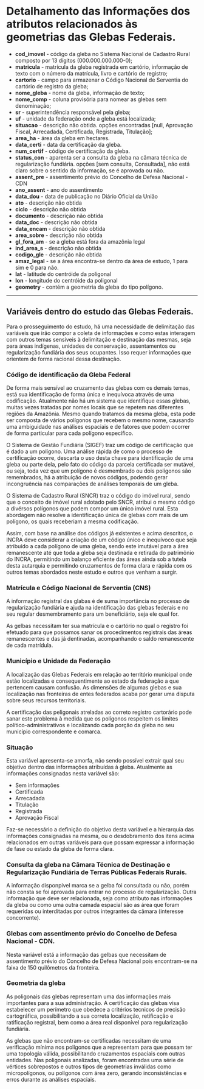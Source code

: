 
# Detalhamento das Informações dos atributos relacionados às geometrias das Glebas Federais.



<!-- ```{python}
#| echo: false
# Bibliotecas
import geopandas as gpd
import pandas as pd
import numpy as np
import os
import matplotlib.pyplot as plt
from IPython.display import display, Markdown
pd.options.display.float_format = '{:.4f}'.format
pd.set_option('display.precision', 4)
```
## Listagem dos campos da tabela de atributos.
```python
#| echo: false
glebas = gpd.read_file('../drive/Shapes Bases de Glebas e Projetos data 01.03.23/tab_glebas_federais.shp')
area_estudo = gpd.read_file('../drive/shapes_transformados/amazonia-legal-com-maranhao.shp')
uf = gpd.read_file('../drive/uf.shp')
display(glebas[glebas['amaz_legal']==1].info())
``` -->

- **cod_imovel**  - código da gleba no Sistema Nacional de Cadastro Rural composto por 13 dígitos (000.000.000.000-0);
- **matricula**   - matrícula da gleba registrada em cartório, informação de texto com o número da matrícula, livro e cartório de registro;
- **cartorio**    - campo para armazenar o Código Nacional de Serventia do cartório de registro da gleba;
- **nome_gleba**  - nome da gleba, informação de texto; 
- **nome_comp**   - coluna provisória para nomear as glebas sem denominação;
- **sr**          - superintendência responsável pela gleba;  
- **uf**          - unidade da federação onde a gleba está localizada;  
- **situacao**    - descrição não obtida. opções encontradas [null, Aprovação Fiscal, Arrecadada, Certificada, Registrada, Titulação];
- **area_ha**     - área da gleba em hectares.
- **data_certi**  - data da certificação da gleba.
- **num_certif**  - código de certificação da gleba.
- **status_con**  - aparenta ser a consulta da gleba na câmara técnica de regularização fundiária. opções [sem consulta, Consultada], não está claro sobre o sentido da informação, se é aprovada ou não.
- **assent_pre**  - assentimento prévio do Concelho de Defesa Nacional - CDN
- **ano_assent**  - ano do assentimento
- **data_dou**    - data de publicação no Diário Oficial da União
- **ato**         - descrição não obtida
- **ciclo**       - descrição não obtida
- **documento**   - descrição não obtida
- **data_doc**    - descrição não obtida
- **data_encam**  - descrição não obtida
- **area_sobre**  - descrição não obtida
- **gl_fora_am**  - se a gleba está fora da amazônia legal
- **ind_area_s**  - descrição não obtida
- **codigo_gle**  - descrição não obtida
- **amaz_legal**  - se a área encontra-se dentro da área de estudo, 1 para sim e 0 para não.
- **lat**         - latitude do centróide da poligonal
- **lon**         - longitude do centróide da poligonal
- **geometry**    - contém a geometria da gleba do tipo polígono.

 ---

## Variáveis dentro do estudo das Glebas Federais.

Para o prosseguimento do estudo, há uma necessidade de delimitação das variáveis que irão compor a coleta de informações e como estas interagem com outros temas sensíveis à delimitação e destinação das mesmas, seja para áreas indígenas, unidades de conservação, assentamentos ou regularização fundiária dos seus ocupantes. Isso requer informações que orientem de forma racional dessa destinação.

### Código de identificação da Gleba Federal

De forma mais sensível ao cruzamento das glebas com os demais temas, está sua identificação de forma única e inequívoca através de uma codificação. Atualmente não há um sistema que identifique essas glebas, muitas vezes tratadas por nomes locais que se repetem nas diferentes regiões da Amazônia. Mesmo quando tratamos da mesma gleba, esta pode ser composta de vários polígonos que recebem o mesmo nome, causando uma ambiguidade nas análises espaciais e de fatores que podem ocorrer de forma particular para cada polígono específico.

O Sistema de Gestão Fundiária (SIGEF) traz um código de certificação que é dado a um polígono. Uma análise rápida de como o processo de certificação ocorre, descarta o uso desta chave para identificação de uma gleba ou parte dela, pelo fato do código da parcela certificada ser mutável, ou seja, toda vez que um polígono é desmembrado ou dois polígonos são remembrados, há a atribuição de novos códigos, podendo gerar incongruência nas comparações de análises temporais de um gleba.

O Sistema de Cadastro Rural (SNCR) traz o código do imóvel rural, sendo que o conceito de imóvel rural adotado pelo SNCR, atribui o mesmo código a divérsos polígonos que podem compor um único imóvel rural. Esta abordagem não resolve a identificação única de glebas com mais de um polígono, os quais receberiam a mesma codificação.

Assim, com base na análise dos códigos já existentes e acima descritos, o INCRA deve considerar a criação de um código único e inequívoco que seja atribuído a cada polígono de uma gleba, sendo este imutável para a área remanescente até que toda a gleba seja destinada e retirada do patrimônio do INCRA, permitindo um balanço eficiente das áreas ainda sob a tutela desta autarquia e permitindo cruzamentos de forma clara e rápida com os outros temas abordados neste estudo e outros que venham a surgir.

### Matrícula e Código Nacional de Serventia (CNS)

A informação registral das glabas é de suma importância no processo de regularização fundiária e ajuda na identificação das glebas federais e no seu regular desmembramento para um beneficiário, seja ele qual for.

As gelbas necessitam ter sua matrícula e o cartório no qual o registro foi efetuado para que possamos sanar os procedimentos registrais das áreas remanescentes e das já dentinadas, acompanhando o saldo remanescente de cada matrídula.

### Município e Unidade da Federação

A localização das Glebas Federais em relação ao território municipal onde estão localizadas e consequentimente ao estado da federação a que pertencem causam confusão. As dimensões de algumas glebas e sua localização nas fronteiras de entes federados acaba por gerar uma disputa sobre seus recursos territoriais.

A certificação das peligonais atreladas ao correto registro cartorário pode sanar este problema à medida que os polígonos respeitem os limites político-administrativos e localizando cada porção da gleba no seu município correspondente e comarca.

### Situação

Esta variável apresenta-se amorfa, não sendo possível extrair qual seu objetivo dentro das informações atribuídas à gleba. Atualmente as informações consignadas nesta varíável são:

- Sem informações
- Certificada
- Arrecadada
- Titulação
- Registrada
- Aprovação Fiscal 

Faz-se necessário a definição do objetivo desta variável e a hierarquia das informações consignadas na mesma, ou o desdobramento dos itens acima relacionados em outras variáveis para que possam expressar a informação de fase ou estado da gleba de forma clara.

### Consulta da gleba na Câmara Técnica de Destinação e Regularização Fundiária de Terras Públicas Federais Rurais.

A informação disponpivel marca se a gelba foi consultada ou não, porém não consta se foi aprovada para entrar no processo de regularização. Outra informação que deve ser relacionada, seja como atributo nas informações da gleba ou como uma outra camada espacial são as área que foram requeridas ou interditadas por outros integrantes da câmara (interesse concorrente).

### Glebas com assentimento prévio do Concelho de Defesa Nacional - CDN.

Nesta variável está a informação das gelbas que necessitam de assentimento prévio do Concelho de Defesa Nacional pois encontram-se na faixa de 150 quilômetros da fronteira.

### Geometria da gleba

As poligonais das glebas representam uma das informações mais importantes para a sua administração. A certificação das glebas visa estabelecer um perímetro que obedece a critérios tecnicos de precisão cartográfica, possibilitando a sua correta localização, retificação e ratificação registral, bem como a área real disponível para regularização fundiária.

As glebas que não encontram-se certificadas necessitam de uma verificação mínima nos polígonos que a representam para que possam ter uma topologia válida, possibilitando cruzamentos espaciais com outras entidades. Nas poligonais analizadas, foram encontradas uma série de vértices sobrepostos e outros tipos de geometrias inválidas como micropolígonos, ou polígonos com área zero, gerando inconsistências e erros durante as análises espaciais.

